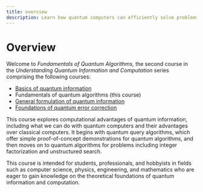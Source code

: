 ```yaml
---
title: overview
description: Learn how quantum computers can efficiently solve problems, including searching and factoring, faster than classical computers.
---
```


# Overview

Welcome to *Fundamentals of Quantum Algorithms,* the second course in the *Understanding Quantum Information and Computation* series comprising the following courses:

- [Basics of quantum information](/learning/courses/basics-of-quantum-information/index)
- Fundamentals of quantum algorithms (this course)
- [General formulation of quantum information](/learning/courses/general-formulation-of-quantum-information/index)
- [Foundations of quantum error correction](/learning/courses/foundations-of-quantum-error-correction/index)

This course explores computational advantages of quantum information, including what we can do with quantum computers and their advantages over classical computers.
It begins with quantum query algorithms, which offer simple proof-of-concept demonstrations for quantum algorithms, and then moves on to quantum algorithms for problems
including integer factorization and unstructured search.

This course is intended for students, professionals, and hobbyists in fields such as computer science, physics, engineering, and mathematics who are eager to gain knowledge on the theoretical foundations of quantum information and computation.
